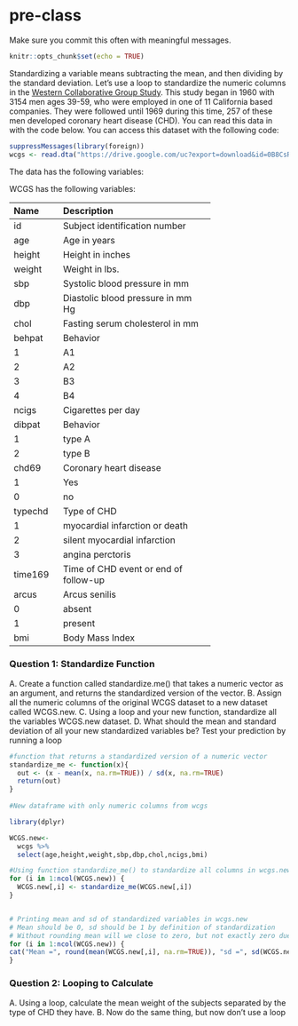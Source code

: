 # pre-class


Make sure you commit this often with meaningful messages. 



```r
knitr::opts_chunk$set(echo = TRUE) 
```








Standardizing a variable means subtracting the mean, and then dividing by the standard deviation. Let’s use a loop to standardize the numeric columns in the [Western Collaborative Group Study](https://clinicaltrials.gov/ct2/show/NCT00005174). This study began in 1960 with 3154 men ages 39-59, who were employed in one of 11 California based companies. They were followed until 1969 during this time, 257 of these men developed coronary heart disease (CHD). You can read this data in with the code below. You can access this dataset with the following code: 

```R

suppressMessages(library(foreign))
wcgs <- read.dta("https://drive.google.com/uc?export=download&id=0B8CsRLdwqzbzYWxfN3ExQllBQkU")
```

The data has the following variables:



WCGS has the following variables:

-----------------------------------------------------------
Name    Description
------- -------------------------------------------
id      Subject identification number

age     Age in years

height  Height in inches

weight  Weight in lbs.

sbp     Systolic blood pressure in mm 

dbp     Diastolic blood pressure in mm Hg

chol    Fasting serum cholesterol in mm 

behpat  Behavior

  1       A1

  2       A2

  3       B3

  4       B4

ncigs   Cigarettes per day

dibpat  Behavior

1       type A

2       type B

chd69   Coronary heart disease

1       Yes

0       no

typechd Type of CHD

1       myocardial infarction or death

2       silent myocardial infarction

3       angina perctoris

time169 Time of CHD event or end of follow-up

arcus   Arcus senilis

0       absent

1       present

bmi     Body Mass Index
-----------------------------------------------------------




### Question 1: Standardize Function

A. Create a function called standardize.me() that takes a numeric vector as an argument, and returns the standardized version of the vector. 
B. Assign all the numeric columns of the original WCGS dataset to a new dataset called WCGS.new.
C. Using a loop and your new function, standardize all the variables WCGS.new dataset.
D. What should the mean and standard deviation of all your new standardized variables be? Test your prediction by running a loop
```r
#function that returns a standardized version of a numeric vector
standardize_me <- function(x){
  out <- (x - mean(x, na.rm=TRUE)) / sd(x, na.rm=TRUE)
  return(out)
}
  
#New dataframe with only numeric columns from wcgs

library(dplyr)

WCGS.new<-
  wcgs %>% 
  select(age,height,weight,sbp,dbp,chol,ncigs,bmi)

#Using function standardize_me() to standardize all columns in wcgs.new
for (i in 1:ncol(WCGS.new)) {
  WCGS.new[,i] <- standardize_me(WCGS.new[,i])
}


# Printing mean and sd of standardized variables in wcgs.new
# Mean should be 0, sd should be 1 by definition of standardization
# Without rounding mean will we close to zero, but not exactly zero due to a rounding mistake
for (i in 1:ncol(WCGS.new)) {
cat("Mean =", round(mean(WCGS.new[,i], na.rm=TRUE)), "sd =", sd(WCGS.new[,i], na.rm=TRUE), "\n")
}


```

### Question 2: Looping to Calculate

A. Using a loop, calculate the mean weight of the subjects separated by the type of CHD they have.
B. Now do the same thing, but now don’t use a loop

